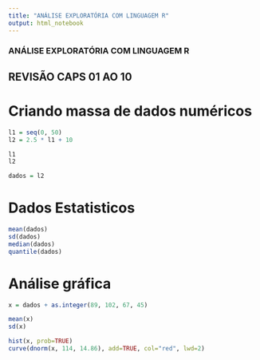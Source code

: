 ---
title: "ANÁLISE EXPLORATÓRIA COM LINGUAGEM R"
output: html_notebook
---

### ANÁLISE EXPLORATÓRIA COM LINGUAGEM R

## REVISÃO CAPS 01 AO 10

# Criando massa de dados numéricos

```{r A}
l1 = seq(0, 50)
l2 = 2.5 * l1 + 10

l1
l2

dados = l2
```

# Dados Estatisticos
```{r B}
mean(dados)
sd(dados)
median(dados)
quantile(dados)
```

# Análise gráfica
```{r C}
x = dados + as.integer(89, 102, 67, 45)

mean(x)
sd(x)

hist(x, prob=TRUE)
curve(dnorm(x, 114, 14.86), add=TRUE, col="red", lwd=2)
```


